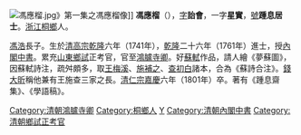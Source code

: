[[File:馮應榴.jpg|thumb]]》第一集之馮應榴像]]
'''馮應榴'''（{{bd|1741年||1801年|catIdx=F}}），[[表字|字]]'''詒會'''，一字'''星實'''，[[號|號]]'''踵息居士'''。[[浙江|浙江]][[桐鄉|桐鄉]]人。

[[馮浩|馮浩]]長子。生於[[清高宗|清高宗]][[乾隆|乾隆]]六年（1741年），[[乾隆|乾隆]]二十六年（1761年）進士，授[[內閣中書|內閣中書]]。累充[[山東|山東]][[鄉試|鄉試]]正考官，官至[[鴻臚寺卿|鴻臚寺卿]]。好[[蘇軾|蘇軾]]作品，請人繪《夢蘇圖》，因蘇軾詩注，疏舛頗多，取[[王梅溪|王梅溪]]、[[施補之|施補之]]、[[查初白|查初白]]諸本，合為《蘇詩合注》。[[錢大昕|錢大昕]]稱他兼有王施查三家之長。[[清仁宗|清仁宗]][[嘉慶|嘉慶]]六年（1801年）卒。著有《踵息齋集》、《學語稿》。

{{清朝人物小作品}}
{{DEFAULTSORT:Feng馮}}
{{乾隆二十六年辛巳恩科殿試金榜}}
[[Category:清朝鴻臚寺卿|Category:清朝鴻臚寺卿]]
[[Category:桐鄉人|Category:桐鄉人]]
[[Category:馮姓|Y]]
[[Category:清朝內閣中書|Category:清朝內閣中書]]
[[Category:清朝鄉試正考官|Category:清朝鄉試正考官]]